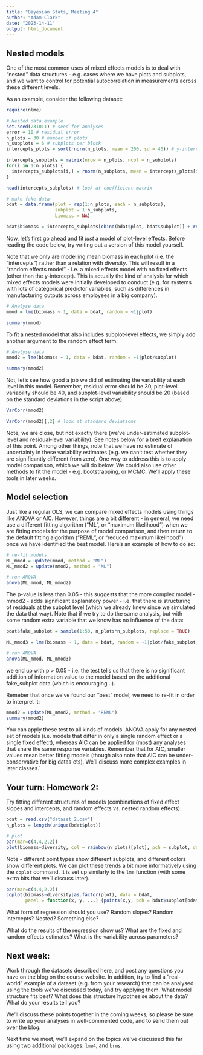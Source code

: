 ```yaml
---
title: "Bayesian Stats, Meeting 4"
author: "Adam Clark"
date: "2023-14-11"
output: html_document
---
```


## Nested models
  
One of the most common uses of mixed effects models is to deal with "nested" data structures - e.g. cases where we have plots and subplots, and we want to control for potential autocorrelation in measurements across these different levels.

As an example, consider the following dataset:
  
```r
require(nlme)

# Nested data example
set.seed(231011) # seed for analyses
error = 10 # residual error
n_plots = 30 # number of plots
n_subplots = 6 # subplots per block
intercepts_plots = sort(rnorm(n_plots, mean = 200, sd = 40)) # y-intercepts for each plot

intercepts_subplots = matrix(nrow = n_plots, ncol = n_subplots)
for(i in 1:n_plots) {
  intercepts_subplots[i,] = rnorm(n_subplots, mean = intercepts_plots[i], sd = 20) # intercept for each subplot
}

head(intercepts_subplots) # look at coefficient matrix

# make fake data
bdat = data.frame(plot = rep(1:n_plots, each = n_subplots),
                  subplot = 1:n_subplots,
                  biomass = NA)

bdat$biomass = intercepts_subplots[cbind(bdat$plot, bdat$subplot)] + rnorm(n_plots*n_subplots, 0, error)
```

Now, let's first go ahead and fit *just* a model of plot-level effects. Before reading the code below, try writing out a version of this model yourself.

Note that we only are modelling mean biomass in each plot (i.e. the "intercepts") rather than a relation with diversity. This will result in a "random effects model" - i.e. a mixed effects model with no fixed effects (other than the y-intercept). This is actually the kind of analysis for which mixed effects models were initially developed to conduct (e.g. for systems with lots of categorical predictor variables, such as differences in manufacturing outputs across employees in a big company).

```r
# Analyse data
mmod = lme(biomass ~ 1, data = bdat, random = ~1|plot)

summary(mmod)
```

To fit a nested model that also includes subplot-level effects, we simply add another argument to the random effect term:

```r
# Analyse data
mmod2 = lme(biomass ~ 1, data = bdat, random = ~1|plot/subplot)

summary(mmod2)
```

Not, let's see how good a job we did of estimating the variability at each level in this model. Remember, residual error should be 30, plot-level variability should be 40, and subplot-level variability should be 20 (based on the standard deviations in the script above).

```r
VarCorr(mmod2)

VarCorr(mmod2)[,2] # look at standard deviations
```

Note, we are close, but not exactly there (we've under-estimated subplot-level and residual-level variability). See notes below for a breif explanation of this point. Among other things, note that we have no estimate of uncertainty in these variability estimates (e.g. we can't test whether they are significantly different from zero). One way to address this is to apply model comparison, which we will do below. We could also use other methods to fit the model - e.g. bootstrapping, or MCMC. We'll apply these tools in later weeks.

## Model selection

Just like a regular OLS, we can compare mixed effects models using things like ANOVA or AIC. However, things are a bit different - in general, we need use a different fitting algorithm ("ML", or "maximum likelihood") when we are fitting models for the purpose of model comparison, and then return to the default fitting algorithm ("REML", or "reduced maximum likelihood") once we have identified the best model. Here's an example of how to do so:
  
```r
# re-fit models
ML_mmod = update(mmod, method = "ML")
ML_mmod2 = update(mmod2, method = "ML")

# run ANOVA
anova(ML_mmod, ML_mmod2)
```

The p-value is less than 0.05 - this suggests that the more complex model - mmod2 - adds significant explanatory power - i.e. that there is structuring of residuals at the subplot level (which we already knew since we simulated the data that way). Note that if we try to do the same analysis, but with some random extra variable that we know has no influence of the data:
  
```r
bdat$fake_subplot = sample(1:50, n_plots*n_subplots, replace = TRUE)

ML_mmod3 = lme(biomass ~ 1, data = bdat, random = ~1|plot/fake_subplot, method = "ML")

# run ANOVA
anova(ML_mmod, ML_mmod3)
```

we end up with p > 0.05 - i.e. the test tells us that there is no significant addition of information value to the model based on the additional fake_subplot data (which is encouraging...).

Remeber that once we've found our "best" model, we need to re-fit in order to interpret it:

```r
mmod2 = update(ML_mmod2, method = "REML")
summary(mmod2)
```

You can apply these test to all kinds of models. ANOVA apply for any nested set of models (i.e. models that differ in only a single random effect or a single fixed effect), whereas AIC can be applied for (most) any analyses that share the same response variables. Remember that for AIC, smaller values mean better fitting models (though also note that AIC can be under-conservative for big datas´ets). We'll discuss more complex examples in later classes.´

## Your turn: Homework 2:

Try fitting different structures of models (combinations of fixed effect slopes and intercepts, and random effects vs. nested random effects).

```r
bdat = read.csv("dataset_2.csv")
n_plots = length(unique(bdat$plot))

# plot
par(mar=c(4,4,2,2))
plot(biomass~diversity, col = rainbow(n_plots)[plot], pch = subplot, data = bdat)
```

Note - different point types show different subplots, and different colors show different plots. We can plot these trends a bit more informatively using the `coplot` command. It is set up similarly to the `lme` function (with some extra bits that we'll discuss later).

```r
par(mar=c(4,4,2,2))
coplot(biomass~diversity|as.factor(plot), data = bdat,
       panel = function(x, y, ...) {points(x,y, pch = bdat$subplot[bdat$plot==1])})
```

What form of regression should you use? Random slopes? Random intercepts? Nested? Something else?

What do the results of the regression show us? What are the fixed and random effects estimates? What is the variability across parameters?

## Next week:

Work through the datasets described here, and post any questions you have on the blog on the course website. In addition, try to find a "real-world" example of a dataset (e.g. from your research) that can be analysed using the tools we've discussed today, and try applying them. What model structure fits best? What does this structure hypothesise about the data? What do your results tell you?

We'll discuss these points together in the coming weeks, so please be sure to write up your analyses in well-commented code, and to send them out over the blog.

Next time we meet, we'll expand on the topics we've discussed this far using two additional packages: `lme4`, and `brms`.
